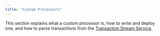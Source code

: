 ```yaml
---
title: "Custom Processors"
---
```


<BetaNotice />

This section explains what a custom processor is, how to write and deploy one, and how to parse transactions from the [Transaction Stream Service](/indexer/txn-stream).
